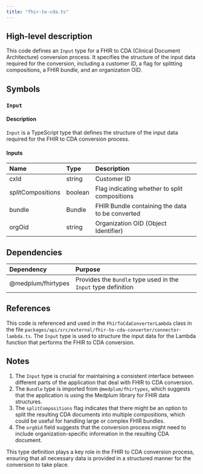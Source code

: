 ```yaml
---
title: "fhir-to-cda.ts"
---
```


## High-level description
This code defines an `Input` type for a FHIR to CDA (Clinical Document Architecture) conversion process. It specifies the structure of the input data required for the conversion, including a customer ID, a flag for splitting compositions, a FHIR bundle, and an organization OID.

## Symbols

### `Input`
#### Description
`Input` is a TypeScript type that defines the structure of the input data required for the FHIR to CDA conversion process.

#### Inputs
| Name | Type | Description |
|:-----|:-----|:------------|
| cxId | string | Customer ID |
| splitCompositions | boolean | Flag indicating whether to split compositions |
| bundle | Bundle | FHIR Bundle containing the data to be converted |
| orgOid | string | Organization OID (Object Identifier) |

## Dependencies
| Dependency | Purpose |
|:-----------|:--------|
| @medplum/fhirtypes | Provides the `Bundle` type used in the `Input` type definition |

## References
This code is referenced and used in the `FhirToCdaConverterLambda` class in the file `packages/api/src/external/fhir-to-cda-converter/connector-lambda.ts`. The `Input` type is used to structure the input data for the Lambda function that performs the FHIR to CDA conversion.

## Notes
1. The `Input` type is crucial for maintaining a consistent interface between different parts of the application that deal with FHIR to CDA conversion.
2. The `Bundle` type is imported from `@medplum/fhirtypes`, which suggests that the application is using the Medplum library for FHIR data structures.
3. The `splitCompositions` flag indicates that there might be an option to split the resulting CDA documents into multiple compositions, which could be useful for handling large or complex FHIR bundles.
4. The `orgOid` field suggests that the conversion process might need to include organization-specific information in the resulting CDA document.

This type definition plays a key role in the FHIR to CDA conversion process, ensuring that all necessary data is provided in a structured manner for the conversion to take place.